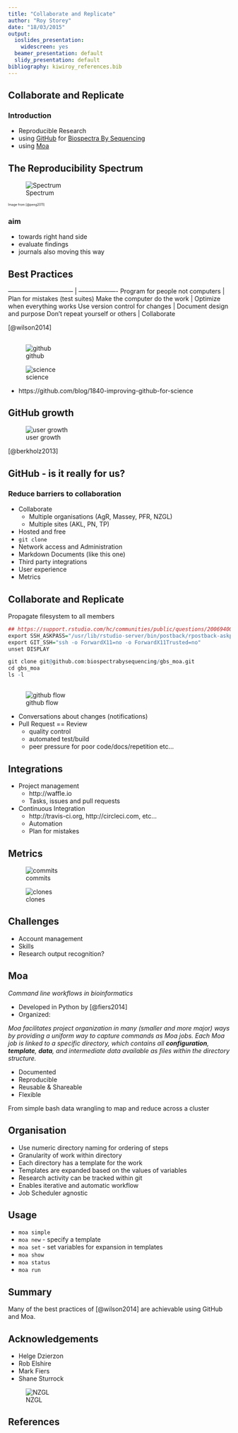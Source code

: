 ```yaml
---
title: "Collaborate and Replicate"
author: "Roy Storey"
date: "18/03/2015"
output:
  ioslides_presentation:
    widescreen: yes
  beamer_presentation: default
  slidy_presentation: default
bibliography: kiwiroy_references.bib
---
```


## Collaborate and Replicate

### Introduction

- Reproducible Research
- using [GitHub](http://github.com) for [Biospectra By Sequencing](https://github.com/biospectrabysequencing)
- using [Moa](https://github.com/mfiers/moa)

## The Reproducibility Spectrum

![Spectrum](http://www.ncbi.nlm.nih.gov/pmc/articles/PMC3383002/bin/nihms382015f1.jpg)

<div align=right><span style="font-size: 0.5em">Image from [@peng2011]</span></div>

### aim

* towards right hand side
* evaluate findings
* journals also moving this way

## Best Practices

-------------------------------- | -------------------
Program for people not computers | Plan for mistakes (test suites)
Make the computer do the work    | Optimize when everything works
Use version control for changes  | Document design and purpose
Don't repeat yourself or others  | Collaborate

[@wilson2014]

##

![github](images/githuboctocat.jpg)

![science](images/github-science.png)

* https://github.com/blog/1840-improving-github-for-science

## GitHub growth

![user growth](images/github-growth.png)

[@berkholz2013]

## GitHub - is it really for us?

### Reduce barriers to collaboration

* Collaborate
    + Multiple organisations (AgR, Massey, PFR, NZGL)
    + Multiple sites (AKL, PN, TP)
* Hosted and free
* `git clone`
* Network access and Administration
* Markdown Documents (like this one)
* Third party integrations
* User experience
* Metrics

## Collaborate and Replicate

Propagate filesystem to all members

```r
## https://support.rstudio.com/hc/communities/public/questions/200694007-rpostback-askpass
export SSH_ASKPASS="/usr/lib/rstudio-server/bin/postback/rpostback-askpass"
export GIT_SSH="ssh -o ForwardX11=no -o ForwardX11Trusted=no"
unset DISPLAY
```

```r
git clone git@github.com:biospectrabysequencing/gbs_moa.git
cd gbs_moa
ls -l
```

##

![github flow](images/github-flow.png)

* Conversations about changes (notifications)
* Pull Request == Review
    + quality control
    + automated test/build
    + peer pressure for poor code/docs/repetition etc...

## Integrations

* Project management
    + http://waffle.io
    + Tasks, issues and pull requests
* Continuous Integration
    + http://travis-ci.org, http://circleci.com, etc...
    + Automation
    + Plan for mistakes

## Metrics

![commits](images/bbs-commits.png)

![clones](images/bbs-clones.png)

## Challenges

* Account management
* Skills
* Research output recognition?

## Moa

*Command line workflows in bioinformatics*

* Developed in Python by [@fiers2014]
* Organized:

*Moa facilitates project organization in many (smaller and more major) ways by providing a uniform way to capture commands as Moa jobs. Each Moa job is linked to a specific directory, which contains all **configuration**, **template**, **data**, and intermediate data available as files within the directory structure.*

* Documented
* Reproducible
* Reusable & Shareable
* Flexible

From simple bash data wrangling to map and reduce across a cluster

## Organisation

* Use numeric directory naming for ordering of steps
* Granularity of work within directory
* Each directory has a template for the work
* Templates are expanded based on the values of variables
* Research activity can be tracked within git
* Enables iterative and automatic workflow
* Job Scheduler agnostic

## Usage

* `moa simple`
* `moa new` - specify a template
* `moa set` - set variables for expansion in templates
* `moa show`
* `moa status`
* `moa run`

## Summary

Many of the best practices of [@wilson2014] are achievable using GitHub and Moa.

## Acknowledgements {.smaller}

* Helge Dzierzon
* Rob Elshire
* Mark Fiers 
* Shane Sturrock

![NZGL](images/NZGL-logo.jpg)

## References
